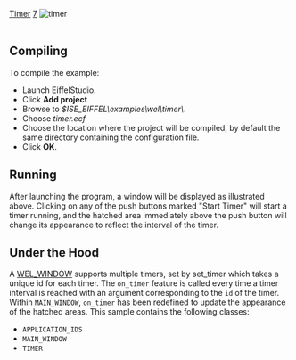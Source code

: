 [[Property:title|Timer]]
[[Property:weight|7]]
[[Image:timer|timer]]  <br/>
<br/>

==Compiling==

To compile the example: 
* Launch EiffelStudio. 
* Click '''Add project'''
* Browse to ''$ISE_EIFFEL\examples\wel\timer\''. 
* Choose ''timer.ecf''
* Choose the location where the project will be compiled, by default the same directory containing the configuration file. 
* Click '''OK'''. 

==Running==
After launching the program, a window will be displayed as illustrated above. Clicking on any of the push buttons marked "Start Timer" will start a timer running, and the hatched area immediately above the push button will change its appearance to reflect the interval of the timer. 
==Under the Hood==
A [[ref:libraries/wel/reference/wel_window_chart|WEL_WINDOW]]  supports multiple timers, set by set_timer which takes a unique id for each timer. The <code>on_timer</code> feature is called every time a timer interval is reached with an argument corresponding to the <code>id</code> of the timer. Within <code>MAIN_WINDOW</code>, <code>on_timer</code> has been redefined to update the appearance of the hatched areas. 
This sample contains the following classes: 
* <code>APPLICATION_IDS</code>
* <code>MAIN_WINDOW</code>
* <code>TIMER</code>





